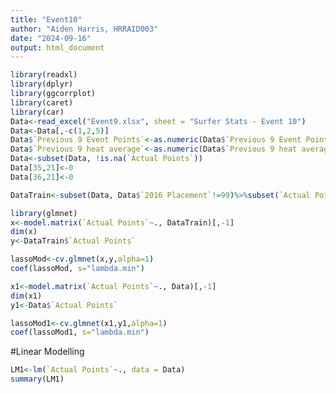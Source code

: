 ---
title: "Event10"
author: "Aiden Harris, HRRAID003"
date: "2024-09-16"
output: html_document
---

```{r setup, include=FALSE}
library(readxl)
library(dplyr)
library(ggcorrplot)
library(caret)
library(car)
Data<-read_excel("Event9.xlsx", sheet = "Surfer Stats - Event 10")
Data<-Data[,-c(1,2,5)]
Data$`Previous 9 Event Points`<-as.numeric(Data$`Previous 9 Event Points`)
Data$`Previous 9 heat average`<-as.numeric(Data$`Previous 9 heat average`)
Data<-subset(Data, !is.na(`Actual Points`))
Data[35,21]<-0
Data[36,21]<-0
```


```{r}
DataTrain<-subset(Data, Data$`2016 Placement`!=99)%>%subset(`Actual Points`>0)
```

```{r}
library(glmnet)
x<-model.matrix(`Actual Points`~., DataTrain)[,-1]
dim(x)
y<-DataTrain$`Actual Points`

lassoMod<-cv.glmnet(x,y,alpha=1)
coef(lassoMod, s="lambda.min")
```

```{r}
x1<-model.matrix(`Actual Points`~., Data)[,-1]
dim(x1)
y1<-Data$`Actual Points`

lassoMod1<-cv.glmnet(x1,y1,alpha=1)
coef(lassoMod1, s="lambda.min")
```
#Linear Modelling
```{r}
LM1<-lm(`Actual Points`~., data = Data)
summary(LM1)
```
